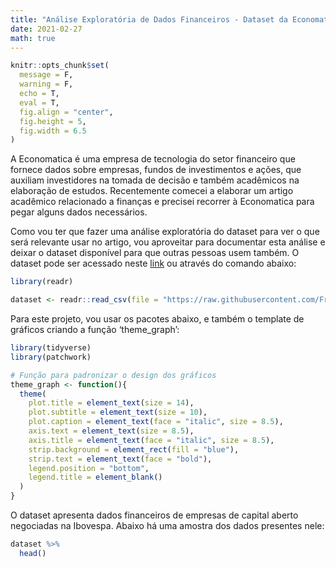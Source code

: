 ```yaml
---
title: "Análise Exploratória de Dados Financeiros - Dataset da Economatica"
date: 2021-02-27
math: true
---
```


```r
knitr::opts_chunk$set(
  message = F,
  warning = F,
  echo = T,
  eval = T,
  fig.align = "center",
  fig.height = 5,
  fig.width = 6.5
)
```

A Economatica é uma empresa de tecnologia do setor financeiro que fornece dados sobre empresas, fundos de investimentos e ações, que auxiliam investidores na tomada de decisão e também acadêmicos na elaboração de estudos. Recentemente comecei a elaborar um artigo acadêmico relacionado a finanças e precisei recorrer à Economatica para pegar alguns dados necessários.

Como vou ter que fazer uma análise exploratória do dataset para ver o que será relevante usar no artigo, vou aproveitar para documentar esta análise e deixar o dataset disponível para que outras pessoas usem também. O dataset pode ser acessado neste [link](https://github.com/FranciscoPiccolo/franciscopiccolo.github.io/tree/master/datasets/2021-02-27-dataset_economatica) ou através do comando abaixo:

```r
library(readr)

dataset <- readr::read_csv(file = "https://raw.githubusercontent.com/FranciscoPiccolo/franciscopiccolo.github.io/master/datasets/2021-02-27-dataset_economatica/economatica_dataset_original.csv")
```

Para este projeto, vou usar os pacotes abaixo, e também o template de gráficos criando a função 'theme_graph':

```r
library(tidyverse)
library(patchwork)

# Função para padronizar o design dos gráficos
theme_graph <- function(){
  theme(
    plot.title = element_text(size = 14),
    plot.subtitle = element_text(size = 10),
    plot.caption = element_text(face = "italic", size = 8.5),
    axis.text = element_text(size = 8.5),
    axis.title = element_text(face = "italic", size = 8.5),
    strip.background = element_rect(fill = "blue"),
    strip.text = element_text(face = "bold"),
    legend.position = "bottom",
    legend.title = element_blank()
  )
}
```

O dataset apresenta dados financeiros de empresas de capital aberto negociadas na Ibovespa. Abaixo há uma amostra dos dados presentes nele:

```r
dataset %>% 
  head()
```








